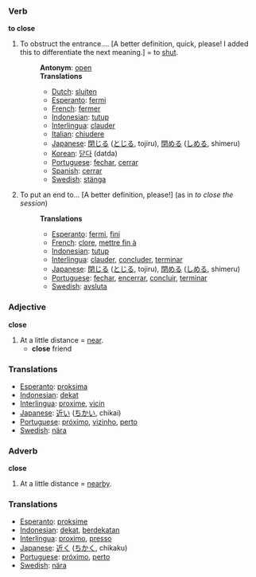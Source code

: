 === Verb ===
'''to close'''

#To obstruct the entrance.... [A better definition, quick, please! I added this to differentiate the next meaning.] = to [[shut]].
#:'''Antonym''': [[open]]
#:'''Translations'''
#:*[[Dutch]]: [[sluiten]]
#:*[[Esperanto]]: [[fermi]]
#:*[[French]]: [[fermer]]
#:*[[Indonesian]]: [[tutup]]
#:*[[Interlingua]]: [[clauder]]
#:*[[Italian]]: [[chiudere]]
#:*[[Japanese]]: [[閉じる]] ([[とじる]], tojiru), [[閉める]] ([[しめる]], shimeru)
#:*[[Korean]]: [[닫다]] (datda)
#:*[[Portuguese]]: [[fechar]], [[cerrar]]
#:*[[Spanish]]: [[cerrar]]
#:*[[Swedish]]: [[stänga]]
#To put an end to... [A better definition, please!] (as in ''to close the session'')
#:'''Translations'''
#:*[[Esperanto]]: [[fermi]], [[fini]]
#:*[[French]]: [[clore]], [[mettre fin à]]
#:*[[Indonesian]]: [[tutup]]
#:*[[Interlingua]]: [[clauder]], [[concluder]], [[terminar]]
#:*[[Japanese]]: [[閉じる]] ([[とじる]], tojiru), [[閉める]] ([[しめる]], shimeru)
#:*[[Portuguese]]: [[fechar]], [[encerrar]], [[concluir]], [[terminar]]
#:*[[Swedish]]: [[avsluta]]

=== Adjective ===
'''close'''

#At a little distance = [[near]].
#* '''close''' friend

=== Translations ===
*[[Esperanto]]: [[proksima]]
*[[Indonesian]]: [[dekat]]
*[[Interlingua]]: [[proxime]], [[vicin]]
*[[Japanese]]: [[近い]] ([[ちかい]], chikai)
*[[Portuguese]]: [[próximo]], [[vizinho]], [[perto]]
*[[Swedish]]: [[nära]]

=== Adverb ===
'''close'''

#At a little distance = [[nearby]].

=== Translations ===
*[[Esperanto]]: [[proksime]]
*[[Indonesian]]: [[dekat]], [[dekat|berdekatan]]
*[[Interlingua]]: [[proximo]], [[presso]]
*[[Japanese]]: [[近く]] ([[ちかく]], chikaku)
*[[Portuguese]]: [[próximo]], [[perto]]
*[[Swedish]]: [[nära]]